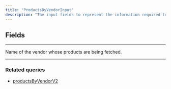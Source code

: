 ```yaml
---
title: "ProductsByVendorInput"
description: "The input fields to represent the information required to fetch products by a vendor."
---
```


## Fields

---

<ParamField path="vendor" type="String!">
  Name of the vendor whose products are being fetched.
</ParamField>

---

### Related queries

* [productsByVendorV2](/api-reference/productsbyvendorv2)